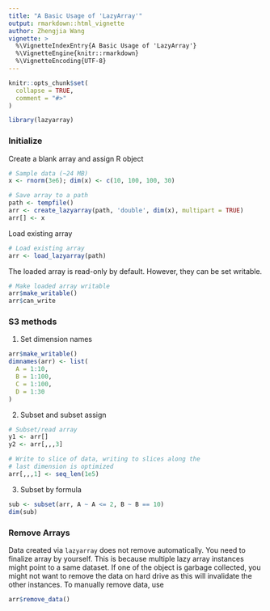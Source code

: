 ```yaml
---
title: "A Basic Usage of 'LazyArray'"
output: rmarkdown::html_vignette
author: Zhengjia Wang
vignette: >
  %\VignetteIndexEntry{A Basic Usage of 'LazyArray'}
  %\VignetteEngine{knitr::rmarkdown}
  %\VignetteEncoding{UTF-8}
---
```


```r
knitr::opts_chunk$set(
  collapse = TRUE,
  comment = "#>"
)
```

```r
library(lazyarray)
```

### Initialize

Create a blank array and assign R object

```r
# Sample data (~24 MB)
x <- rnorm(3e6); dim(x) <- c(10, 100, 100, 30)

# Save array to a path
path <- tempfile()
arr <- create_lazyarray(path, 'double', dim(x), multipart = TRUE)
arr[] <- x
```

Load existing array

```r
# Load existing array
arr <- load_lazyarray(path)
```

The loaded array is read-only by default. However, they can be set writable.

```r
# Make loaded array writable
arr$make_writable()
arr$can_write
```

### S3 methods

1. Set dimension names

```r
arr$make_writable()
dimnames(arr) <- list(
  A = 1:10,
  B = 1:100,
  C = 1:100,
  D = 1:30
)
```

2. Subset and subset assign

```r
# Subset/read array
y1 <- arr[]              
y2 <- arr[,,,3]          

# Write to slice of data, writing to slices along the 
# last dimension is optimized
arr[,,,1] <- seq_len(1e5)
```

3. Subset by formula

```r
sub <- subset(arr, A ~ A <= 2, B ~ B == 10)
dim(sub)
```

### Remove Arrays

Data created via `lazyarray` does not remove automatically. You need to finalize array by yourself. This is because multiple lazy array instances might point to a same dataset. If one of the object is garbage collected, you might not want to remove the data on hard drive as this will invalidate the other instances. To manually remove data, use

```r
arr$remove_data()
```
